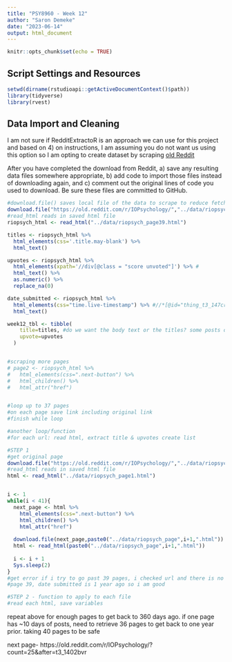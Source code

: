 ```yaml
---
title: "PSY8960 - Week 12"
author: "Saron Demeke"
date: "2023-06-14"
output: html_document
---
```


```r
knitr::opts_chunk$set(echo = TRUE)
```


## Script Settings and Resources
```r
setwd(dirname(rstudioapi::getActiveDocumentContext()$path))
library(tidyverse)
library(rvest)
```




## Data Import and Cleaning

I am not sure if RedditExtractoR is an approach we can use for this project and based on 4) on instructions, I am assuming you do not want us using this option so I am opting to create dataset by scraping [old Reddit](https://old.reddit.com/r/IOPsychology/)

After you have completed the download from Reddit, a) save any resulting data files somewhere appropriate, b) add code to import those files instead of downloading again, and c) comment out the original lines of code you used to download. Be sure these files are committed to GitHub.

```r
#download.file() saves local file of the data to scrape to reduce fetch requests while testing code and avoid rate limiting status code
download.file("https://old.reddit.com/r/IOPsychology/","../data/riopsych_page1.html")
#read_html reads in saved html file
riopsych_html <- read_html("../data/riopsych_page39.html")

titles <- riopsych_html %>% 
  html_elements(css='.title.may-blank') %>% 
  html_text()

upvotes <- riopsych_html %>% 
  html_elements(xpath='//div[@class = "score unvoted"]') %>% #
  html_text() %>% 
  as.numeric() %>% 
  replace_na(0)

date_submitted <- riopsych_html %>% 
  html_elements(css="time.live-timestamp") %>% #//*[@id="thing_t3_147crcf"]/div[2]/div[1]/p[2]/time
  html_text()

week12_tbl <- tibble(
    title=titles, #do we want the body text or the titles? some posts don't have inner text, taking title for now
    upvote=upvotes
  ) 


#scraping more pages
# page2 <- riopsych_html %>% 
#   html_elements(css=".next-button") %>% 
#   html_children() %>% 
#   html_attr("href")


#loop up to 37 pages
#on each page save link including original link
#finish while loop

#another loop/function
#for each url: read html, extract title & upvotes create list

#STEP 1
#get original page
download.file("https://old.reddit.com/r/IOPsychology/","../data/riopsych_page1.html")
#read_html reads in saved html file
html <- read_html("../data/riopsych_page1.html")


i <- 1
while(i < 41){
  next_page <- html %>% 
    html_elements(css=".next-button") %>% 
    html_children() %>% 
    html_attr("href")
  
  download.file(next_page,paste0("../data/riopsych_page",i+1,".html"))
  html <- read_html(paste0("../data/riopsych_page",i+1,".html"))
  
  i <- i + 1
  Sys.sleep(2)
}
#get error if i try to go past 39 pages, i checked url and there is no 'next' button after this
#page 39, date submitted is 1 year ago so i am good

#STEP 2 - function to apply to each file
#read each html, save variables

```

repeat above for enough pages to get back to 360 days ago. if one page has ~10 days of posts, need to retrieve 36 pages to get back to one year prior. taking 40 pages to be safe

next page- https://old.reddit.com/r/IOPsychology/?count=25&after=t3_1402bvr
